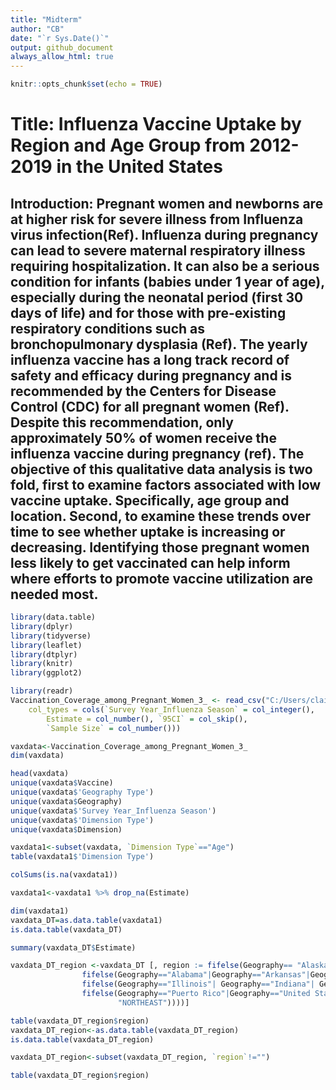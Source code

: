 ```yaml
---
title: "Midterm"
author: "CB"
date: "`r Sys.Date()`"
output: github_document
always_allow_html: true
---
```


```r
knitr::opts_chunk$set(echo = TRUE)
```

# **Title: Influenza Vaccine Uptake by Region and Age Group from 2012-2019 in the United States**
## **Introduction: Pregnant women and newborns are at higher risk for severe illness from Influenza virus infection(Ref). Influenza during pregnancy can lead to severe maternal respiratory illness requiring hospitalization. It can also be a serious condition for infants (babies under 1 year of age), especially during the neonatal period (first 30 days of life) and for those with pre-existing respiratory conditions such as bronchopulmonary dysplasia (Ref). The yearly influenza vaccine has a long track record of safety and efficacy during pregnancy and is recommended by the Centers for Disease Control (CDC) for all pregnant women (Ref). Despite this recommendation, only approximately 50% of women receive the influenza vaccine during pregnancy (ref). The objective of this qualitative data analysis is two fold, first to examine factors associated with low vaccine uptake. Specifically, age group and location. Second, to examine these trends over time to see whether uptake is increasing or decreasing. Identifying those pregnant women less likely to get vaccinated can help inform where efforts to promote vaccine utilization are needed most.**   

```r
library(data.table)
library(dplyr)
library(tidyverse)
library(leaflet)
library(dtplyr)
library(knitr)
library(ggplot2)
```

```r
library(readr)
Vaccination_Coverage_among_Pregnant_Women_3_ <- read_csv("C:/Users/clair/Desktop/PM566/Vaccination_Coverage_among_Pregnant_Women (3).csv", 
    col_types = cols(`Survey Year_Influenza Season` = col_integer(), 
        Estimate = col_number(), `95CI` = col_skip(), 
        `Sample Size` = col_number()))
```

```r
vaxdata<-Vaccination_Coverage_among_Pregnant_Women_3_
dim(vaxdata)
```

```r
head(vaxdata)
unique(vaxdata$Vaccine)
unique(vaxdata$'Geography Type')
unique(vaxdata$Geography)
unique(vaxdata$'Survey Year_Influenza Season')
unique(vaxdata$'Dimension Type')
unique(vaxdata$Dimension)
```

```r
vaxdata1<-subset(vaxdata, `Dimension Type`=="Age")
table(vaxdata1$'Dimension Type')
```
```r
colSums(is.na(vaxdata1))
```
```r
vaxdata1<-vaxdata1 %>% drop_na(Estimate)
```

```r
dim(vaxdata1)
vaxdata_DT=as.data.table(vaxdata1)
is.data.table(vaxdata_DT)
```

```r
summary(vaxdata_DT$Estimate)
```


```r
vaxdata_DT_region <-vaxdata_DT [, region := fifelse(Geography== "Alaska"| Geography=="Arizona" | Geography=="California" | Geography=="Colorado"| Geography=="Hawaii"| Geography=="Idaho"| Geography=="Montana"| Geography=="Nevada"| Geography=="New Mexico"| Geography=="Oregon"| Geography=="Utah"| Geography=="Washington"|Geography== "Wyoming", "WEST",
                fifelse(Geography=="Alabama"|Geography=="Arkansas"|Geography== "Delaware" |Geography== "District of Columbia"| Geography=="Florida"|Geography== "Georgia" | Geography=="Kentucky" |Geography== "Louisiana"|Geography== "Maryland" | Geography=="Mississippi" |Geography=="North Carolina"|Geography=="Oklahoma"| Geography=="South Carolina"| Geography=="Tennessee" |Geography=="Texas"|Geography== "Virginia"|Geography== "West Virginia", "SOUTH",
                fifelse(Geography=="Illinois"| Geography=="Indiana"| Geography=="Iowa"|Geography== "Kansas"| Geography=="Michigan"|Geography== "Minnesota"| Geography=="Missouri"| Geography=="Nebraska"| Geography=="North Dakota"| Geography=="Ohio"|Geography=="South Dakota"|Geography=="Wisconsin", "MIDWEST",
                fifelse(Geography=="Puerto Rico"|Geography=="United States", "",
                        "NORTHEAST"))))]

```
```r
table(vaxdata_DT_region$region)
vaxdata_DT_region<-as.data.table(vaxdata_DT_region)
is.data.table(vaxdata_DT_region)
```
```r
vaxdata_DT_region<-subset(vaxdata_DT_region, `region`!="")

table(vaxdata_DT_region$region)
```



